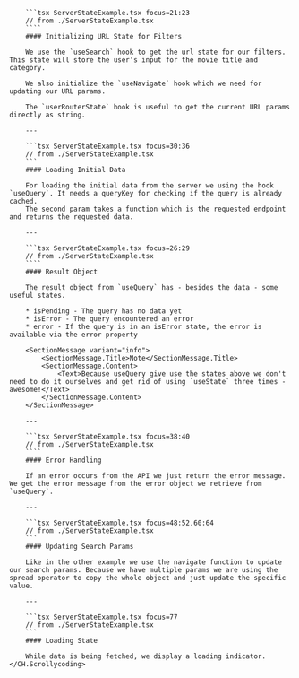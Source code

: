 
<Block>
    <CH.Scrollycoding>

        ```tsx ServerStateExample.tsx focus=21:23
        // from ./ServerStateExample.tsx
        ````
        #### Initializing URL State for Filters

        We use the `useSearch` hook to get the url state for our filters. This state will store the user's input for the movie title and category.

        We also initialize the `useNavigate` hook which we need for updating our URL params.

        The `userRouterState` hook is useful to get the current URL params directly as string.

        ---

        ```tsx ServerStateExample.tsx focus=30:36
        // from ./ServerStateExample.tsx
        ```
        #### Loading Initial Data

        For loading the initial data from the server we using the hook `useQuery`. It needs a queryKey for checking if the query is already cached.
        The second param takes a function which is the requested endpoint and returns the requested data.

        ---

        ```tsx ServerStateExample.tsx focus=26:29
        // from ./ServerStateExample.tsx
        ````
        #### Result Object

        The result object from `useQuery` has - besides the data - some useful states.

        * isPending - The query has no data yet
        * isError - The query encountered an error
        * error - If the query is in an isError state, the error is available via the error property

        <SectionMessage variant="info">
            <SectionMessage.Title>Note</SectionMessage.Title>
            <SectionMessage.Content>
                <Text>Because useQuery give use the states above we don't need to do it ourselves and get rid of using `useState` three times - awesome!</Text>
            </SectionMessage.Content>
        </SectionMessage>

        ---

        ```tsx ServerStateExample.tsx focus=38:40
        // from ./ServerStateExample.tsx
        ````
        #### Error Handling

        If an error occurs from the API we just return the error message. We get the error message from the error object we retrieve from `useQuery`.

        ---

        ```tsx ServerStateExample.tsx focus=48:52,60:64
        // from ./ServerStateExample.tsx
        ```
        #### Updating Search Params

        Like in the other example we use the navigate function to update our search params. Because we have multiple params we are using the spread operator to copy the whole object and just update the specific value.

        ---

        ```tsx ServerStateExample.tsx focus=77
        // from ./ServerStateExample.tsx
        ```
        #### Loading State

        While data is being fetched, we display a loading indicator.
    </CH.Scrollycoding>

</Block>
